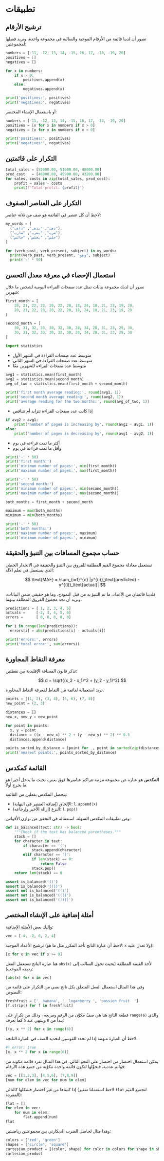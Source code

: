 # تطبيقات {.unnumbered}

## ترشيح الأرقام

تصور أن لدينا قائمة من الأرقام الموجبة والسالبة في مجموعة واحدة، ونريد فصلها لمجموعتين:

```python
numbers = [-11, -12, 13, 14, -15, 16, 17, -18, -19, 20]
positives = []
negatives = []

for x in numbers:
    if x > 0:
        positives.append(x)
    else:
        negatives.append(x)

print('positives:', positives)
print('negatives:', negatives)
```

أو باستعمال الإنشاء المختصر:

```python
numbers = [-11, -12, 13, 14, -15, 16, 17, -18, -19, 20]
positives = [x for x in numbers if x > 0]
negatives = [x for x in numbers if x < 0]

print('positives:', positives)
print('negatives:', negatives)
```


## التكرار على قائمتين

```python
total_sales = [52000.00, 51000.00, 48000.00]
prod_cost   = [46800.00, 45900.00, 43200.00]
for sales, costs in zip(total_sales, prod_cost):
    profit = sales - costs
    print(f'Total profit: {profit}')
```

## التكرار على العناصر الصفوف

لاحظ أن كل عنصر في القائمة هو صف من ثلاثة عناصر:

```python
my_words = [
  ("ذهب", "يذهب", "ذاهب"),
  ("ضرب", "يضرب", "ضارب"),
  ("جلس", "يجلس", "جالس")
]

for (verb_past, verb_present, subject) in my_words:
  print(verb_past, verb_present, "وهو", subject)
  print('-' * 50)
```


## استعمال الإحصاء في معرفة معدل التحسن

تصور أن لديك مجموعة بيانات تمثل عدد صفحات القراءة اليومية لشخص ما خلال شهرين:

```python
first_month = [
    20, 21, 22, 23, 20, 22, 20, 18, 24, 18, 21, 23, 19, 20,
    20, 21, 22, 23, 20, 22, 20, 18, 24, 18, 21, 23, 19, 20
]

second_month = [
    30, 31, 32, 33, 30, 32, 30, 28, 34, 28, 31, 23, 29, 30,
    30, 31, 32, 33, 30, 32, 30, 28, 34, 28, 31, 23, 29, 30
]
```

```python
import statistics
```

- متوسط عدد صفحات القراءة في الشهر الأول
- متوسط عدد صفحات القراءة في الشهر الثاني
- متوسط عدد صفحات القراءة للشهرين معًا

```python
avg1 = statistics.mean(first_month)
avg2 = statistics.mean(second_month)
avg_of_two = statistics.mean(first_month + second_month)

print('first month average reading:', round(avg1, 1))
print('second month average reading:', round(avg2, 1))
print('average reading for the two months:', round(avg_of_two, 1))
```

- إذا كانت عدد صفحات القراءة تتزايد أم تتناقص

```python
if avg2 > avg1:
    print('number of pages is increasing by', round(avg2 - avg1, 1))
else:
    print('number of pages is decreasing by', round(avg1 - avg2, 1))
```

- أكثر ما تمت قراءته في يوم
- وأقل ما تمت قراءته في يوم

```python
print('-' * 50)
print('first month:')
print('minimum number of pages:', min(first_month))
print('maximum number of pages:', max(first_month))

print('-' * 50)
print('second month:')
print('minimum number of pages:', min(second_month))
print('maximum number of pages:', max(second_month))

both_months = first_month + second_month

maximum = max(both_months)
minimum = min(both_months)

print('-' * 50)
print('both months:')
print('maximum number of pages:', maximum)
print('minimum number of pages:', minimum)
```



## حساب مجموع المسافات بين التنبؤ والحقيقة

تستعمل معادلة مجموع القيم المطلقة للفروق بين التنبؤ والحقيقة في الانحدار الخطي الذي يستعمل في تعلم الآلة:

$$
\text{MAE} = \sum_{i=1}^{n} |y^{(i)}_\text{predicted} - y^{(i)}_\text{actual}|
$$

فلدينا قائمتان من الأعداد، ما تم التنبؤ به من قبل النموذج، وما هو حقيقي ضمن البيانات، ونريد أن نجد مجموع الفروق المطلقة بينهما.

```python
predictions = [ 1, 2, 3, 4, 5]
actuals =     [-2, 3, 4, 5, 6]
errors =      [ 0, 0, 0, 0, 0]

for i in range(len(predictions)):
  errors[i] = abs(predictions[i] - actuals[i])

print('errors:', errors)
print('total error:', sum(errors))
```


## معرفة النقاط المجاورة

تذكر قانون المسافة الإقليدية بين نقطتين:

$$
d = \sqrt{(x_2 - x_1)^2 + (y_2 - y_1)^2}
$$

نريد استعماله لقائمة من النقاط لمعرفة النقاط المجاورة.

```python
points = [(1, 2), (3, 4), (5, 6), (7, 8)]
new_point = (2, 3)

distances = []
new_x, new_y = new_point

for point in points:
  x, y = point
  distance = ((x - new_x) ** 2 + (y - new_y) ** 2) ** 0.5
  distances.append(distance)

points_sorted_by_distance = [point for _, point in sorted(zip(distances, points))]
print('nearest points:', points_sorted_by_distance)
```

## القائمة كمكدس

**المكدس** هو عبارة عن مجموعة مرتبة تتراكم عناصرها فوق بعض، بحيث ما يدخل أخيرا هو ما يخرج أولاً.

يتحصل المكدس بفعلين من القائمة:

- الإلحاق (إضافة العنصر في النهاية): `l.append(x)`
- النزع (إزالة الأخير وإرجاعه): `l.pop()`

ومن تطبيقات المكدس السهلة، استعماله في التحقق من توازن الأقواس:

```python
def is_balanced(text: str) -> bool:
    """Check if the text has balanced parentheses."""
    stack = []
    for character in text:
        if character == '(':
            stack.append(character)
        elif character == ')':
            if len(stack) == 0:
                return False
            stack.pop()    
    return len(stack) == 0

assert is_balanced('()')
assert is_balanced('(())')
assert not is_balanced('(()')
assert not is_balanced('((()')
assert not is_balanced('())))')
```

## أمثلة إضافية على الإنشاء المختصر

وإليك بعض [الأمثلة الإضافية](https://docs.python.org/3/tutorial/datastructures.html#list-comprehensions):

```python
vec = [-4, -2, 0, 2, 4]
```

ترشيح الأعداد الموجبة (لاحظ أن عبارة الناتج تأخذ المكرر مثل ما هو: `x` ولا تعدل عليه):

```python
[x for x in vec if x >= 0]
```

هنا عبارة الناتج تستعمل الفعل `abs(x)` لأخذ القيمة المطلقة (بحيث تحول السالب إلى رديفه الموجب):

```python
[abs(x) for x in vec]
```

وفي هذا المثال استعمال الفعل المتعلق بكل ناتج نصي من التكرار على قائمة من النصوص:

```python
freshfruit = ['  banana', '  loganberry ', 'passion fruit  ']
[f.strip() for f in freshfruit]
```

قطعة الناتج هنا هي صفّ مكوَّن من الرقم ومربعه ، وذلك من تكرارٍ على `range(6)` والذي يبدأ من `0` وينتهي عند `5` كما نعرف:

```python
[(x, x ** 2) for x in range(6)]
```

لاحظ أن العبارة مبهمة إذا لم تحدد القوسين لتحديد الصف في العبارة الناتجة:

```python
#| error: true
[x, x ** 2 for x in range(6)]
```

يمكن استعمال اختصار من اختصار على النحو التالي. في هذا المثال نفرد قائمة مكونة من قوائم عددية، فنحوِّلها لتكون قائمة واحدة مكوَّنة من جميع هذه الأرقام:


```python
vec = [[1,2,3], [4,5,6], [7,8,9]]
[num for elem in vec for num in elem]
```

إذا كتبناها من غير اختصار فشكلها كالتالي (لاحظ استعملنا متغير `flat` لتجميع القيَم المفردة):


```python
flat = []
for elem in vec:
    for num in elem:
        flat.append(num)
flat
```

وهذا مثال لحاصل الضرب الديكارتي بين مجموعتين رياضيتين:

```python
colors = ['red', 'green']
shapes = ['circle', 'square']
cartesian_product = [(color, shape) for color in colors for shape in shapes]
cartesian_product
```
